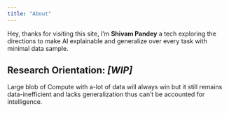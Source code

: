 ```yaml
---
title: "About"
---
```


Hey, thanks for visiting this site, I’m **Shivam Pandey** a tech exploring the directions to make AI explainable and generalize over every task with minimal data sample.

## Research Orientation: *[WIP]*
Large blob of Compute with a-lot of data will always win but it still remains data-inefficient and lacks generalization thus can't be accounted for intelligence.

<!-- Reasoning with LLMs seems hard, because of their lack of generalization and ability to understand the underlying abstraction of the world. Obviously we have witnessed some of what we can call a reasoning behavior from LLMs agents distilled from large pre-training and further improved with RL for reward maximization. -->
<!-- that are now looking into another scaling direction of test-time-compute,  -->


